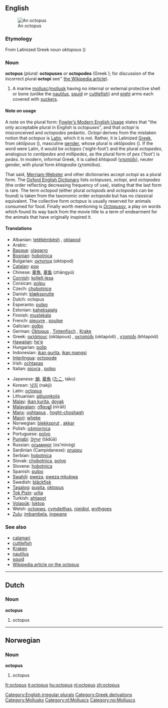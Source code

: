 ==English==
[[Image:Southern Blue-ringed Octopus Pengo.jpg|thumb|An octopus]]
===Etymology===
From Latinized Greek noun ''oktopous'' ({{Unicode|[[ὀκτώπους]]}}) {{m}}

===Noun===
'''octopus''' (''plural:'' '''octopuses''' ''or'' '''octopodes''' (Greek {{Unicode|ὀκτώποδες}}); for discussion of the incorrect plural '''octopi''' see'' [[w:Octopus#Plural|the Wikipedia article]]).

#A marine [[mollusc]]/[[mollusk]] having no internal or external protective shell or bone (unlike the [[nautilus]], [[squid]] or [[cuttlefish]]) and [[eight]] arms each covered with [[sucker]]s.

====Note on usage====

A note on the plural form: [[w:Fowler's Modern English Usage|Fowler’s Modern English Usage]] states that "the only acceptable plural in English is ''octopuses''", and that ''octopi'' is misconceived and ''octopodes'' pedantic. ''Octopi'' derives from the mistaken notion that ''octopus'' is [[Latin]], which it is not. Rather, it is Latinized [[Greek]], from ''oktōpous'' ({{Unicode|[[ὀκτώπους]]}}), masculine [[gender]], whose plural is ''oktōpodes'' ({{Unicode|ὀκτώποδες}}). If the word were Latin, it would be ''octopes'' ('eight-foot') and the plural ''octopedes'', analogous to ''centipedes'' and ''millipedes'', as the plural form of ''pes'' ('foot') is ''pedes''. In modern, informal Greek, it is called ''khtapodi'' ([[χταπόδι]]), neuter gender, with plural form ''khtapodia'' (χταπόδια).

That said, [[Merriam-Webster]] and other dictionaries accept ''octopi'' as a plural form. The [[Oxford English Dictionary]] lists ''octopuses'', ''octopi'', and ''octopodes'' (the order reflecting decreasing frequency of use), stating that the last form is rare. The term ''octopod'' (either plural ''octopods'' and ''octopodes'' can be found) is taken from the taxonomic order ''octopoda'' but has no classical equivalent. The collective form ''octopus'' is usually reserved for animals consumed for food. Finally worth mentioning is ''[[Octopussy]]'', a play on words which found its way back from the movie title to a term of endearment for the animals that have originally inspired it.

====Translations====
{{top}}
*Albanian: [[tetëkëmbësh]] {{m}}, [[oktapod]] {{m}} 
*Arabic: {{ARchar|[[أخطبوط]]}} {{Unicode|(’akhʈabú:ʈ)}}
*[[Basque]]: [[olagarro]]
*[[Bosnian]]: [[hobotnica]] {{f}}
*Bulgarian: [[октопод]] (oktopod)
*[[Catalan]]: [[pop#Catalan|pop]] {{m}}
*Chinese: [[章魚]], [[章鱼]] (zhāngyú)
*[[Cornish]]: [[kollell-lesa]] {{f}}
*Corsican: [[polpu]]
*Czech: [[chobotnice]]
*Danish: [[blæksprutte]] {{c}}
*Dutch: octopus
*Esperanto: [[polpo]]
*Estonian: [[kaheksajalg]]
*Finnish: [[mustekala]]
*French: [[pieuvre]] {{f}}, [[poulpe]] {{m}}
*Galician: [[polbo]]
*German: [[Oktopus]] {{m}}, [[Tintenfisch]] {{m}}, [[Krake]] {{f}}
*Greek: [[οκτάπους]] (oktápous) {{m}}, [[οκταπόδι]] (oktapódi) {{n}}, [[χταπόδι]] (khtapódi) {{n}}
*[[Hawaiian]]: [[he'e]]
*Hungarian: [[polip]]
*Indonesian: [[ikan gurita]], [[ikan mangsi]]
*[[Interlingua]]: [[octopode]]
*Irish: [[ochtapas]]
*Italian: [[piovra]] {{f}}, [[polpo]] {{m}}
{{mid}}
*Japanese: [[蛸]], [[章魚]] ([[たこ]], táko)
*Korean: [[낙지]] (nakji)
*Latin: [[octopus#Latin|octopus]] {{m}}
*Lithuanian: [[aštuonkojis]]
*[[Malay]]: [[ikan kurita]], [[doyak]]
*[[Malayalam]]: [[നീരാളി]] (nīrāli)
*[[Manx]]: [[oghtapus]] {{m}}, [[hoght-choshagh]] {{m}}
*[[Maori]]: [[wheke]]
*Norwegian: [[blekksprut]] {{m}}, [[akkar]] {{m}}
*Polish: [[ośmiornica]] {{f}}
*Portuguese: [[polvo]] {{m}}
*[[Punjabi]]: [[ਤੰਦੂਆ]] (tãdūā)
*Russian: [[осьминог]] (os’minóg) {{m}}
*Sardinian (Campidanese): [[pruppu]]
*Serbian: [[hobotnica]]
*Slovak: [[chobotnica]], [[polyp#Slovak|polyp]]
*Slovene: [[hobotnica]] {{f}}
*Spanish: [[pulpo]] {{m}}
*[[Swahili]]: [[pweza]], [[pweza mkubwa]]
*Swedish: [[bläckfisk]]
*[[Tagalog]]: [[pugita]], [[oktopus]]	 
*[[Tok Pisin]]: [[urita]]
*Turkish: [[ahtapot]]	 
*[[Volapük]]: [[loktop]]	 
*Welsh: [[octopws]], [[cymdeithas]], [[nieidiol]], [[wythgoes]]
*[[Zulu]]: [[imbambela]], [[ingwane]]
{{bottom}}

===See also===
*[[calamari]]
*[[cuttlefish]]
*[[Kraken]]
*[[nautilus]]
*[[squid]]
*[[w:Octopus|Wikipedia article on the octopus]]

[[Category:English irregular plurals]]

----

==Dutch==
===Noun===
'''octopus'''

#octopus

----
==Norwegian==
===Noun===
'''octopus'''

#octopus

[[Category:Greek derivations]]
[[Category:Mollusks]]
[[Category:nl:Molluscs]]
[[Category:no:Molluscs]]

[[fr:octopus]]
[[it:octopus]]
[[hu:octopus]]
[[nl:octopus]]
[[zh:octopus]]